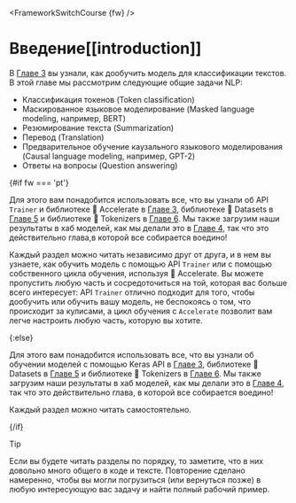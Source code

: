 <FrameworkSwitchCourse {fw} />

# Введение[[introduction]]

<CourseFloatingBanner
    chapter={7}
    classNames="absolute z-10 right-0 top-0"
/>

В [Главе 3](../chapter3/1) вы узнали, как дообучить модель для классификации текстов. В этой главе мы рассмотрим следующие общие задачи NLP:

- Классификация токенов (Token classification)
- Маскированное языковое моделирование (Masked language modeling, например, BERT)
- Резюмирование текста (Summarization)
- Перевод (Translation)
- Предварительное обучение каузального языкового моделирования (Causal language modeling, например, GPT-2)
- Ответы на вопросы (Question answering)

{#if fw === 'pt'}

Для этого вам понадобится использовать все, что вы узнали об API `Trainer` и библиотеке 🤗 Accelerate в [Главе 3](../chapter3/1), библиотеке 🤗 Datasets в [Главе 5](../chapter5/1) и библиотеке 🤗 Tokenizers в [Главе 6](../chapter6/1). Мы также загрузим наши результаты в хаб моделей, как мы делали это в [Главе 4](../chapter4/1), так что это действительно глава,в которой все собирается воедино!

Каждый раздел можно читать независимо друг от друга, и в нем вы узнаете, как обучить модель с помощью API `Trainer` или с помощью собственного цикла обучения, используя 🤗 Accelerate. Вы можете пропустить любую часть и сосредоточиться на той, которая вас больше всего интересует: API `Trainer` отлично подходит для того, чтобы дообучить или обучить вашу модель, не беспокоясь о том, что происходит за кулисами, а цикл обучения с `Accelerate` позволит вам легче настроить любую часть, которую вы хотите.

{:else}

Для этого вам понадобится использовать все, что вы узнали об обучении моделей с помощью Keras API в [Главе 3](../chapter3/1), библиотеке 🤗 Datasets в [Главе 5](../chapter5/1) и библиотеке 🤗 Tokenizers в [Главе 6](../chapter6/1). Мы также загрузим наши результаты в хаб моделей, как мы делали это в [Главе 4](../chapter4/1), так что это действительно глава, в которой все собирается воедино!

Каждый раздел можно читать самостоятельно.

{/if}


> [!TIP]
> Если вы будете читать разделы по порядку, то заметите, что в них довольно много общего в коде и тексте. Повторение сделано намеренно, чтобы вы могли погрузиться (или вернуться позже) в любую интересующую вас задачу и найти полный рабочий пример.
